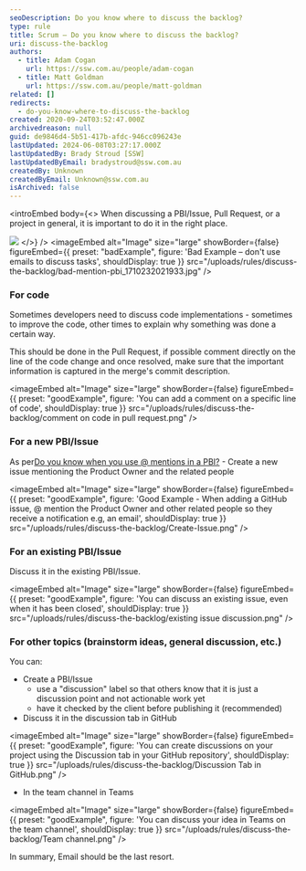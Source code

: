 ```yaml
---
seoDescription: Do you know where to discuss the backlog?
type: rule
title: Scrum – Do you know where to discuss the backlog?
uri: discuss-the-backlog
authors:
  - title: Adam Cogan
    url: https://ssw.com.au/people/adam-cogan
  - title: Matt Goldman
    url: https://ssw.com.au/people/matt-goldman
related: []
redirects:
  - do-you-know-where-to-discuss-the-backlog
created: 2020-09-24T03:52:47.000Z
archivedreason: null
guid: de9846d4-5b51-417b-afdc-946cc096243e
lastUpdated: 2024-06-08T03:27:17.000Z
lastUpdatedBy: Brady Stroud [SSW]
lastUpdatedByEmail: bradystroud@ssw.com.au
createdBy: Unknown
createdByEmail: Unknown@ssw.com.au
isArchived: false
---
```


<introEmbed
  body={<>
When discussing a PBI/Issue, Pull Request, or a project in general, it is important to do it in the right place.

![](/uploads/rules/discuss-the-backlog/Kanban-on-Screen.jpg)
  </>}
/>
<imageEmbed
  alt="Image"
  size="large"
  showBorder={false}
  figureEmbed={{
    preset: "badExample",
    figure: 'Bad Example – don\'t use emails to discuss tasks',
    shouldDisplay: true
  }}
  src="/uploads/rules/discuss-the-backlog/bad-mention-pbi_1710232021933.jpg"
/>

### For code

Sometimes developers need to discuss code implementations - sometimes to improve the code, other times to explain why something was done a certain way.

This should be done in the Pull Request, if possible comment directly on the line of the code change and once resolved, make sure that the important information is captured in the merge's commit description.

<imageEmbed
  alt="Image"
  size="large"
  showBorder={false}
  figureEmbed={{
    preset: "goodExample",
    figure: 'You can add a comment on a specific line of code',
    shouldDisplay: true
  }}
  src="/uploads/rules/discuss-the-backlog/comment on code in pull request.png"
/>

### For a new PBI/Issue

As per[Do you know when you use @ mentions in a PBI?](/when-you-use-mentions-in-a-pbi) - Create a new issue mentioning the Product Owner and the related people

<imageEmbed
  alt="Image"
  size="large"
  showBorder={false}
  figureEmbed={{
    preset: "goodExample",
    figure: 'Good Example - When adding a GitHub issue, @ mention the Product Owner and other related people so they receive a notification e.g, an email',
    shouldDisplay: true
  }}
  src="/uploads/rules/discuss-the-backlog/Create-Issue.png"
/>

### For an existing PBI/Issue

Discuss it in the existing PBI/Issue.

<imageEmbed
  alt="Image"
  size="large"
  showBorder={false}
  figureEmbed={{
    preset: "goodExample",
    figure: 'You can discuss an existing issue, even when it has been closed',
    shouldDisplay: true
  }}
  src="/uploads/rules/discuss-the-backlog/existing issue discussion.png"
/>

### For other topics (brainstorm ideas, general discussion, etc.)

You can:

- Create a PBI/Issue
  - use a "discussion" label so that others know that it is just a discussion point and not actionable work yet
  - have it checked by the client before publishing it (recommended)
- Discuss it in the discussion tab in GitHub

<imageEmbed
  alt="Image"
  size="large"
  showBorder={false}
  figureEmbed={{
    preset: "goodExample",
    figure: 'You can create discussions on your project using the Discussion tab in your GitHub repository',
    shouldDisplay: true
  }}
  src="/uploads/rules/discuss-the-backlog/Discussion Tab in GitHub.png"
/>

- In the team channel in Teams

<imageEmbed
  alt="Image"
  size="large"
  showBorder={false}
  figureEmbed={{
    preset: "goodExample",
    figure: 'You can discuss your idea in Teams on the team channel',
    shouldDisplay: true
  }}
  src="/uploads/rules/discuss-the-backlog/Team channel.png"
/>

In summary, Email should be the last resort.
